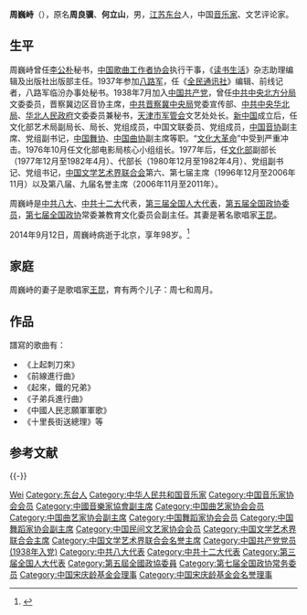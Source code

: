 {{Infobox officeholder
| 图像        = 
| 图像说明    = 
| 职务1       = [[中国文学艺术界联合会|中国文学艺术界联合会]]名誉主席
| 就任日期1   = 2006年11月
| 卸任日期1   = 2011年
| 前任1       = 
| 继任1       = 
| 职务2       = 中国文学艺术界联合会主席
| 就任日期2   = 1996年12月
| 卸任日期2   = 2006年11月
| 前任2       = [[曹禺|曹禺]]
| 继任2       = [[孙家正|孙家正]]
| 职务3       = [[中国人民政治协商会议第七届全国委员会委员名单|中国人民政治协商会议第七届教育文化委员会]]委员
| 就任日期3   = 1988年6月9日
| 卸任日期3   = 1988年6月9日
| 前任3       = 
| 继任3       = 
| 1blankname3 = 主任
| 1namedata3  = [[方毅|方毅]]
| 职务4       = [[中华人民共和国文化部|中华人民共和国文化部部长]]（代理）
| 就任日期4   = 1980年12月
| 卸任日期4   = 1982年5月4日
| 前任4       = [[黄镇|黄镇]]
| 继任4       = [[朱穆之|朱穆之]]
| 总理4       = [[赵紫阳|赵紫阳]]
| 职务5       = 
| 就任日期5   = 
| 卸任日期5   = 
| 前任5       = 
| 继任5       = 
| 职务6       = 
| 就任日期6   = 
| 卸任日期6   = 
| 前任6       = 
| 继任6       = 
| 职务7       = 
| 就任日期7   = 
| 卸任日期7   = 
| 前任7       = 
| 继任7       = 
| 职务8       = 
| 就任日期8   = 
| 卸任日期8   = 
| 前任8       = 
| 继任8       = 
| 姓名        = 周巍峙
| 原名        = 周良骥
| 出生日期    = {{birth date|1916|6|13}} 
| 出生地点    = {{ROC}}[[江蘇省_(中華民國)|江苏省]][[东台市|东台县]]
| 逝世日期    = {{death date and age|2014|9|12|1916|6|13}}
| 逝世地点    = {{PRC}}[[北京市|北京市]]
| 政党        = {{CPC}}
| 职业        = 官员
| 父母        = 
| 配偶        = [[王昆_(歌唱家)|王昆]]<!--{{marriage|姓名|}} -->
| 子女        = 周七、周月
| 亲属        = 
| 信仰        = 
| 母校        = 
| 网站        = 
| 签名        = 
| 脚注        = 
}}
'''周巍峙'''（{{bd|1916年|6月13日|2014年|9月12日|catIdx=Z}}），原名'''周良骥'''、'''何立山'''，男，[[江苏省|江苏]][[东台市|东台]]人，中国[[音乐家|音乐家]]、文艺评论家。

== 生平 ==

周巍峙曾任[[李公朴|李公朴]]秘书，[[中国歌曲工作者协会|中国歌曲工作者协会]]执行干事，《[[读书生活|读书生活]]》杂志助理编辑及出版社出版部主任。1937年参加[[八路军|八路军]]，任《[[全民通讯社|全民通讯社]]》编辑、前线记者，八路军临汾办事处秘书。1938年7月加入[[中国共产党|中国共产党]]，曾任[[中共中央北方分局|中共中央北方分局]]文委委员，晋察冀边区音协主席，[[中共晋察冀中央局|中共晋察冀中央局]]党委宣传部、[[中共中央华北局|中共中央华北局]]、[[华北人民政府|华北人民政府]]文委委员兼秘书，[[天津市军管会|天津市军管会]]文艺处处长。[[新中国|新中国]]成立后，任文化部艺术局副局长、局长、党组成员，中国文联委员、党组成员，[[中国音协|中国音协]]副主席、党组副书记，[[中国舞协|中国舞协]]、[[中国曲协|中国曲协]]副主席等职。“[[文化大革命|文化大革命]]”中受到严重冲击。1976年10月任文化部电影局核心小组组长。1977年后，任[[中华人民共和国文化部|文化部]]副部长（1977年12月至1982年4月）、代部长（1980年12月至1982年4月）、党组副书记、党组书记，[[中国文学艺术界联合会|中国文学艺术界联合会]]第六、第七届主席（1996年12月至2006年11月）以及第八届、九届名誉主席（2006年11月至2011年）。

周巍峙是[[中共八大|中共八大]]、[[中共十二大|中共十二大]]代表，[[第三届全国人大代表|第三届全国人大代表]]，[[第五届全国政协委员|第五届全国政协委员]]，[[第七届全国政协|第七届全国政协]]常委兼教育文化委员会副主任。其妻是著名歌唱家[[王昆_(歌唱家)|王昆]]。

2014年9月12日，周巍峙病逝于北京，享年98岁。<ref>{{cite web|url=http://news.163.com/14/0913/06/A60LNI2100014AED.html|title=《志愿军战歌》曲作者周巍峙逝世(组图)|publisher=[[网易|网易]]|date=2014年9月13日|accessdate=2014年9月13日|archive-url=https://web.archive.org/web/20140913075602/http://news.163.com/14/0913/06/A60LNI2100014AED.html|archive-date=2014年9月13日|dead-url=yes}}</ref>

==家庭==
周巍峙的妻子是歌唱家[[王昆_(歌唱家)|王昆]]，育有两个儿子：周七和周月。

== 作品 ==
譜寫的歌曲有：
*《上起刺刀來》
*《前線進行曲》
*《起來，鐵的兄弟》
*《子弟兵進行曲》
*《中國人民志願軍軍歌》
*《十里長街送總理》等

== 参考文献 ==
{{Reflist}}

{{-}}
{{start box}}
{{s-off|prc}}
{{s-before|[[曹禺|曹禺]]}}
{{s-title|[[中国文学艺术界联合会|中国文学艺术界联合会]]主席|1996年12月－2006年11月}}
{{s-after|[[孫家正|孫家正]]}}
{{s-gov|prc}}
{{s-before|[[黃鎮|黃鎮]]}}
{{s-title|[[中华人民共和国文化部|中华人民共和国文化部]]部长（代理）|1980年12月－1982年5月4日}}
{{s-after|[[朱穆之|朱穆之]]}}
{{end box}}

{{中华人民共和国文化部部长}}
{{Navboxes 
| title  = 周巍峙在[[中国音乐家协会|中国音乐家协会]]的职务
| list1  =
{{中华全国音乐工作者协会执行委员会}}
{{中国音乐家协会第三届理事会}}
}}
{{Navboxes 
| title  = 周巍峙在[[中国曲艺家协会|中国曲艺家协会]]的职务
| list1  =
{{中国曲艺工作者协会第一届理事会}}
}}
{{Navboxes 
| title  = 周巍峙在[[中国舞蹈家协会|中国舞蹈家协会]]的职务
| list1  =
{{中国舞蹈工作者协会第三届理事会}}
}}
{{Navboxes 
| title  = 周巍峙在[[中国民间文艺家协会|中国民间文艺家协会]]的职务
| list1  =
{{中国民间文艺研究会第一届理事会}}
}}
{{Navboxes 
| title  = 周巍峙在[[中国文学艺术界联合会|中国文学艺术界联合会]]的职务
| list1  =
{{中华全国文学艺术界联合会第一届全国委员会}}
{{中国文学艺术界联合会第三届全国委员会}}
{{中国文学艺术界联合会第四届全国委员会}}
{{中国文学艺术界联合会第六届全国委员会}}
{{中国文学艺术界联合会第七届全国委员会}}
{{中国文学艺术界联合会第八届全国委员会}}
{{中国文学艺术界联合会第九届全国委员会}}
}}
{{Navboxes 
| title  = 周巍峙在[[中国宋庆龄基金会|中国宋庆龄基金会]]的职务
| list1  =
{{宋庆龄基金会第一届理事会}}
{{宋庆龄基金会第二届理事会}}
}}

{{Authority control}}
{{DEFAULTSORT:Zhou周}}
[[Category:周姓|Wei]]
[[Category:东台人|Category:东台人]]
[[Category:中华人民共和国音乐家|Category:中华人民共和国音乐家]]
[[Category:中国音乐家协会会员|Category:中国音乐家协会会员]]
[[Category:中國音樂家協會副主席|Category:中國音樂家協會副主席]]
[[Category:中国曲艺家协会会员|Category:中国曲艺家协会会员]]
[[Category:中国曲艺家协会副主席|Category:中国曲艺家协会副主席]]
[[Category:中国舞蹈家协会会员|Category:中国舞蹈家协会会员]]
[[Category:中国舞蹈家协会副主席|Category:中国舞蹈家协会副主席]]
[[Category:中国民间文艺家协会会员|Category:中国民间文艺家协会会员]]
[[Category:中国文学艺术界联合会主席|Category:中国文学艺术界联合会主席]]
[[Category:中国文学艺术界联合会名誉主席|Category:中国文学艺术界联合会名誉主席]]
[[Category:中国共产党党员_(1938年入党)|Category:中国共产党党员 (1938年入党)]]
[[Category:中共八大代表|Category:中共八大代表]]
[[Category:中共十二大代表|Category:中共十二大代表]]
[[Category:第三届全国人大代表|Category:第三届全国人大代表]]
[[Category:第五屆全國政協委員|Category:第五屆全國政協委員]]
[[Category:第七届全国政协常务委员|Category:第七届全国政协常务委员]]
[[Category:中国宋庆龄基金会理事|Category:中国宋庆龄基金会理事]]
[[Category:中国宋庆龄基金会名誉理事|Category:中国宋庆龄基金会名誉理事]]